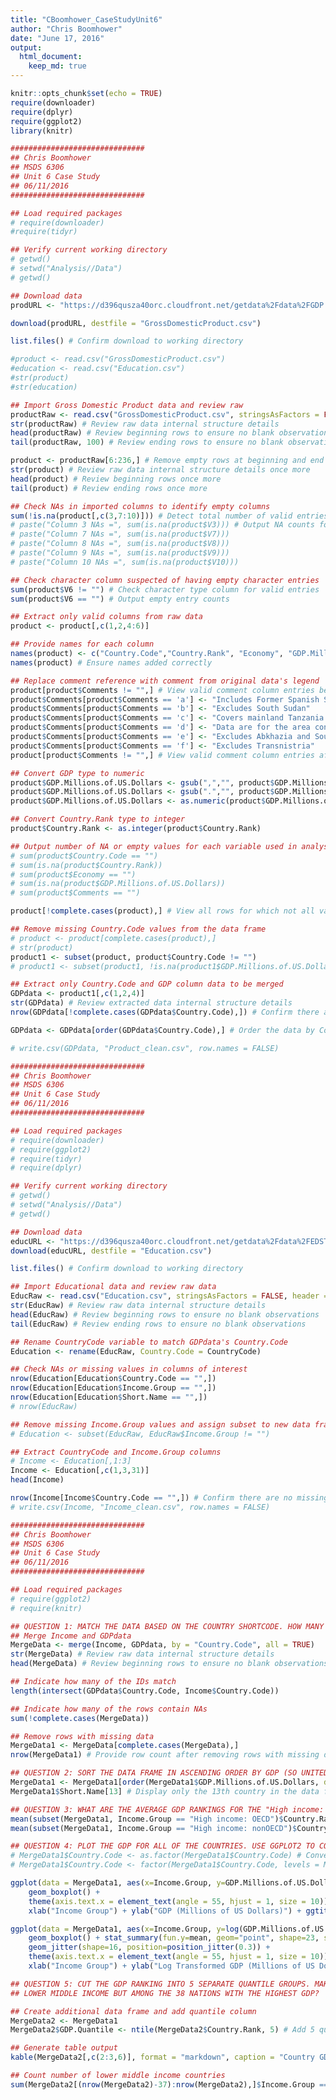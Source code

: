 ```yaml
---
title: "CBoomhower_CaseStudyUnit6"
author: "Chris Boomhower"
date: "June 17, 2016"
output:
  html_document:
    keep_md: true
---
```


```r
knitr::opts_chunk$set(echo = TRUE)
require(downloader)
require(dplyr)
require(ggplot2)
library(knitr)
```

```r
##############################
## Chris Boomhower
## MSDS 6306
## Unit 6 Case Study
## 06/11/2016
##############################

## Load required packages
# require(downloader)
#require(tidyr)

## Verify current working directory
# getwd()
# setwd("Analysis//Data")
# getwd()

## Download data
prodURL <- "https://d396qusza40orc.cloudfront.net/getdata%2Fdata%2FGDP.csv"

download(prodURL, destfile = "GrossDomesticProduct.csv")

list.files() # Confirm download to working directory

#product <- read.csv("GrossDomesticProduct.csv")
#education <- read.csv("Education.csv")
#str(product)
#str(education)

## Import Gross Domestic Product data and review raw
productRaw <- read.csv("GrossDomesticProduct.csv", stringsAsFactors = FALSE, header = FALSE) # Try reading characters in as strings instead of factors for easier manipulation
str(productRaw) # Review raw data internal structure details
head(productRaw) # Review beginning rows to ensure no blank observations
tail(productRaw, 100) # Review ending rows to ensure no blank observations

product <- productRaw[6:236,] # Remove empty rows at beginning and end of productRaw data.frame
str(product) # Review raw data internal structure details once more
head(product) # Review beginning rows once more
tail(product) # Review ending rows once more

## Check NAs in imported columns to identify empty columns
sum(!is.na(product[,c(3,7:10)])) # Detect total number of valid entries
# paste("Column 3 NAs =", sum(is.na(product$V3))) # Output NA counts for empty columns
# paste("Column 7 NAs =", sum(is.na(product$V7)))
# paste("Column 8 NAs =", sum(is.na(product$V8)))
# paste("Column 9 NAs =", sum(is.na(product$V9)))
# paste("Column 10 NAs =", sum(is.na(product$V10)))

## Check character column suspected of having empty character entries
sum(product$V6 != "") # Check character type column for valid entries
sum(product$V6 == "") # Output empty entry counts

## Extract only valid columns from raw data
product <- product[,c(1,2,4:6)]

## Provide names for each column
names(product) <- c("Country.Code","Country.Rank", "Economy", "GDP.Millions.of.US.Dollars", "Comments")
names(product) # Ensure names added correctly

## Replace comment reference with comment from original data's legend
product[product$Comments != "",] # View valid comment column entries before edits
product$Comments[product$Comments == 'a'] <- "Includes Former Spanish Sahara"
product$Comments[product$Comments == 'b'] <- "Excludes South Sudan"
product$Comments[product$Comments == 'c'] <- "Covers mainland Tanzania only"
product$Comments[product$Comments == 'd'] <- "Data are for the area controlled by the government of the Republic of Cyprus"
product$Comments[product$Comments == 'e'] <- "Excludes Abkhazia and South Ossetia"
product$Comments[product$Comments == 'f'] <- "Excludes Transnistria"
product[product$Comments != "",] # View valid comment column entries after edits

## Convert GDP type to numeric
product$GDP.Millions.of.US.Dollars <- gsub(",","", product$GDP.Millions.of.US.Dollars, fixed = TRUE) # Prep GDP column for
product$GDP.Millions.of.US.Dollars <- gsub(".","", product$GDP.Millions.of.US.Dollars, fixed = TRUE) # type conversion
product$GDP.Millions.of.US.Dollars <- as.numeric(product$GDP.Millions.of.US.Dollars) # Convert GDP type to numeric

## Convert Country.Rank type to integer
product$Country.Rank <- as.integer(product$Country.Rank)

## Output number of NA or empty values for each variable used in analysis
# sum(product$Country.Code == "")
# sum(is.na(product$Country.Rank))
# sum(product$Economy == "")
# sum(is.na(product$GDP.Millions.of.US.Dollars))
# sum(product$Comments == "")

product[!complete.cases(product),] # View all rows for which not all variable data is available

## Remove missing Country.Code values from the data frame
# product <- product[complete.cases(product),]
# str(product)
product1 <- subset(product, product$Country.Code != "")
# product1 <- subset(product1, !is.na(product1$GDP.Millions.of.US.Dollars))

## Extract only Country.Code and GDP column data to be merged
GDPdata <- product1[,c(1,2,4)]
str(GDPdata) # Review extracted data internal structure details
nrow(GDPdata[!complete.cases(GDPdata$Country.Code),]) # Confirm there are no missing Country.Code values in the data

GDPdata <- GDPdata[order(GDPdata$Country.Code),] # Order the data by Country.Code instead of GDP

# write.csv(GDPdata, "Product_clean.csv", row.names = FALSE)

```

```r
##############################
## Chris Boomhower
## MSDS 6306
## Unit 6 Case Study
## 06/11/2016
##############################

## Load required packages
# require(downloader)
# require(ggplot2)
# require(tidyr)
# require(dplyr)

## Verify current working directory
# getwd()
# setwd("Analysis//Data")
# getwd()

## Download data
educURL <- "https://d396qusza40orc.cloudfront.net/getdata%2Fdata%2FEDSTATS_Country.csv"
download(educURL, destfile = "Education.csv")

list.files() # Confirm download to working directory

## Import Educational data and review raw data
EducRaw <- read.csv("Education.csv", stringsAsFactors = FALSE, header = TRUE) # Try reading characters in as strings instead of factors for easier manipulation
str(EducRaw) # Review raw data internal structure details
head(EducRaw) # Review beginning rows to ensure no blank observations
tail(EducRaw) # Review ending rows to ensure no blank observations

## Rename CountryCode variable to match GDPdata's Country.Code
Education <- rename(EducRaw, Country.Code = CountryCode)

## Check NAs or missing values in columns of interest
nrow(Education[Education$Country.Code == "",])
nrow(Education[Education$Income.Group == "",])
nrow(Education[Education$Short.Name == "",])
# nrow(EducRaw)

## Remove missing Income.Group values and assign subset to new data frame
# Education <- subset(EducRaw, EducRaw$Income.Group != "")

## Extract CountryCode and Income.Group columns
# Income <- Education[,1:3]
Income <- Education[,c(1,3,31)]
head(Income)

nrow(Income[Income$Country.Code == "",]) # Confirm there are no missing Country.Code values in the data
# write.csv(Income, "Income_clean.csv", row.names = FALSE)

```

```r
##############################
## Chris Boomhower
## MSDS 6306
## Unit 6 Case Study
## 06/11/2016
##############################

## Load required packages
# require(ggplot2)
# require(knitr)

## QUESTION 1: MATCH THE DATA BASED ON THE COUNTRY SHORTCODE. HOW MANY OF THE IDs MATCH?
## Merge Income and GDPdata
MergeData <- merge(Income, GDPdata, by = "Country.Code", all = TRUE)
str(MergeData) # Review raw data internal structure details
head(MergeData) # Review beginning rows to ensure no blank observations

## Indicate how many of the IDs match
length(intersect(GDPdata$Country.Code, Income$Country.Code))

## Indicate how many of the rows contain NAs
sum(!complete.cases(MergeData))

## Remove rows with missing data
MergeData1 <- MergeData[complete.cases(MergeData),]
nrow(MergeData1) # Provide row count after removing rows with missing data

## QUESTION 2: SORT THE DATA FRAME IN ASCENDING ORDER BY GDP (SO UNITED STATES IS LAST). WHAT IS THE 13TH COUNTRY IN THE RESULTING DATA FRAME?
MergeData1 <- MergeData1[order(MergeData1$GDP.Millions.of.US.Dollars, decreasing = FALSE),] # Sort the data frame by GDP
MergeData1$Short.Name[13] # Display only the 13th country in the data frame

## QUESTION 3: WHAT ARE THE AVERAGE GDP RANKINGS FOR THE "High income: OECD" AND "High income: nonOECD" GROUPS?
mean(subset(MergeData1, Income.Group == "High income: OECD")$Country.Rank)
mean(subset(MergeData1, Income.Group == "High income: nonOECD")$Country.Rank)

## QUESTION 4: PLOT THE GDP FOR ALL OF THE COUNTRIES. USE GGPLOT2 TO COLOR YOUR PLOT BY Income.Group
# MergeData1$Country.Code <- as.factor(MergeData1$Country.Code) # Convert Country.Code type to factor in order to reorder ggplot x-axis by Income.Group
# MergeData1$Country.Code <- factor(MergeData1$Country.Code, levels = MergeData1$Country.Code[order(MergeData1$GDP.Millions.of.US.Dollars)]) # Reorder Country.Code by Income.Group

ggplot(data = MergeData1, aes(x=Income.Group, y=GDP.Millions.of.US.Dollars, fill=Income.Group)) +
    geom_boxplot() +                                                                            # Create boxplots
    theme(axis.text.x = element_text(angle = 55, hjust = 1, size = 10)) +                       # Adjust X axis label size and position
    xlab("Income Group") + ylab("GDP (Millions of US Dollars)") + ggtitle("GDP for All Countries by Income Group") # Provide labels

ggplot(data = MergeData1, aes(x=Income.Group, y=log(GDP.Millions.of.US.Dollars), fill=Income.Group)) + # Re-plot log transformed GDP
    geom_boxplot() + stat_summary(fun.y=mean, geom="point", shape=23, size=3, fill="red") +     
    geom_jitter(shape=16, position=position_jitter(0.3)) +                                      # Add individual data points with jitter
    theme(axis.text.x = element_text(angle = 55, hjust = 1, size = 10)) +                       
    xlab("Income Group") + ylab("Log Transformed GDP (Millions of US Dollars)") + ggtitle("Log Transformed GDP for All Countries by Income Group") # Provide labels

## QUESTION 5: CUT THE GDP RANKING INTO 5 SEPARATE QUANTILE GROUPS. MAKE A TABLE VERSUS Income.Group. HOW MANY COUNTRIES ARE
## LOWER MIDDLE INCOME BUT AMONG THE 38 NATIONS WITH THE HIGHEST GDP?

## Create additional data frame and add quantile column
MergeData2 <- MergeData1
MergeData2$GDP.Quantile <- ntile(MergeData2$Country.Rank, 5) # Add 5 quantiles by Country.Rank to new GDP.Quantile column

## Generate table output
kable(MergeData2[,c(2:3,6)], format = "markdown", caption = "Country GDP Quantiles vs. Country GDP Rank:", align = 'l', row.names = FALSE)

## Count number of lower middle income countries
sum(MergeData2[(nrow(MergeData2)-37):nrow(MergeData2),]$Income.Group == "Lower middle income")

```